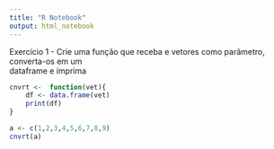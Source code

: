 ```yaml
---
title: "R Notebook"
output: html_notebook
---
```

Exercício	1	- Crie	uma	função	que	receba	e	vetores	como	parâmetro,	converta-os	em	um	
dataframe	e	imprima

```r
cnvrt <-  function(vet){
    df <- data.frame(vet)
    print(df)
}

a <- c(1,2,3,4,5,6,7,8,9)
cnvrt(a)
```

